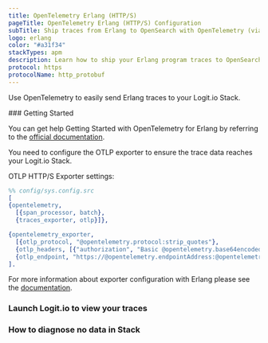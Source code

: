 ```yaml
---
title: OpenTelemetry Erlang (HTTP/S)
pageTitle: OpenTelemetry Erlang (HTTP/S) Configuration
subTitle: Ship traces from Erlang to OpenSearch with OpenTelemetry (via HTTP/S)
logo: erlang
color: "#a31f34"
stackTypes: apm
description: Learn how to ship your Erlang program traces to OpenSearch with our example configurations.
protocol: https
protocolName: http_protobuf
---
```


Use OpenTelemetry to easily send Erlang traces to your Logit.io Stack.

<Steps>
  ### Getting Started

  You can get help Getting Started with OpenTelemetry for Erlang by referring to the 
  [official documentation](https://opentelemetry.io/docs/instrumentation/erlang/getting-started/). 
  
  You need to configure the OTLP exporter to ensure the trace data reaches your Logit.io Stack.
  
  OTLP HTTP/S Exporter settings:

  ```erlang copy showLineNumbers filename="sys.config.src" /"@opentelemetry.protocol:strip_quotes"/ /@opentelemetry.endpointAddress/ /@opentelemetry.port/ /@opentelemetry.base64encodedAuthString/
  %% config/sys.config.src
  [
  {opentelemetry,
    [{span_processor, batch},
    {traces_exporter, otlp}]},

  {opentelemetry_exporter,
    [{otlp_protocol, "@opentelemetry.protocol:strip_quotes"},
    {otlp_headers, [{"authorization", "Basic @opentelemetry.base64encodedAuthString"}]}
    {otlp_endpoint, "https://@opentelemetry.endpointAddress:@opentelemetry.port"}]}]}
  ].
  ```

  For more information about exporter configuration with Erlang please see the 
  [documentation](https://opentelemetry.io/docs/instrumentation/erlang/exporters/).

  ### Launch Logit.io to view your traces

  <LaunchStack utmMedium="apm" utmCampaign="erlang" source="apm_erlang_http" />

  ### How to diagnose no data in Stack

  <DiagnoseNoData />
</Steps>